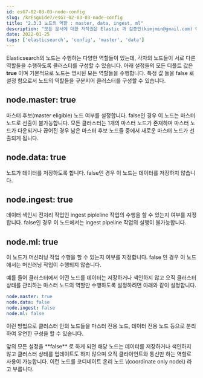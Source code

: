 ```yaml
---
id: esG7-02-03-03-node-config
slug: /krEsguide7/esG7-02-03-03-node-config
title: "2.3.3 노드의 역할 : master, data, ingest, ml"
description: "모든 문서에 대한 저작권은 Elastic 과 김종민(kimjmin@gmail.com) 에게 있으며 허가되지 않은 무단 복제나 배포 및 출판을 금지합니다. 본 문서의 내용 및 포함된 자료를 인용하고자 하는 경우 출처를 명시하고 게재된 주소를 김종민(kimjmin@gmail.com)에게 알려주시기 바랍니다."
date: 2022-01-25
tags: ['elasticsearch', 'config', 'master', 'data']
---
```


Elasticsearch의 노드는 수행하는 다양한 역할들이 있는데, 각자의 노드들이 서로 다른 역할들을 수행하도록 클러스터를 구성할 수 있습니다. 아래 설정들의 모든 디폴트 값은 **true** 이며 기본적으로 노드는 명시된 모든 역할들을 수행합니다. 특정 값 들을 false 로 설정 함으로서 노드의 역할들을 구분지어 클러스터를 구성할 수 있습니다.

## node.master: true
마스터 후보\(master eligible\) 노드 여부를 설정합니다. false인 경우 이 노드는 마스터 노드로 선출이 불가능합니다. 모든 클러스터는 1개의 마스터 노드가 존재하며 마스터 노드가 다운되거나 끊어진 경우 남은 마스터 후보 노드들 중에서 새로운 마스터 노드가 선출되게 됩니다.

## node.data: true
노드가 데이터를 저장하도록 합니다. false인 경우 이 노드는 데이터를 저장하지 않습니다.

## node.ingest: true
데이터 색인시 전처리 작업인 ingest pipleline 작업의 수행을 할 수 있는지 여부를 지정합니다. false인 경우 이 노드에서는 ingest pipeline 작업의 실행이 불가능합니다.

## node.ml: true
이 노드가 머신러닝 작업 수행을 할 수 있는지 여부를 지정합니다. false 인 경우 이 노드애서는 머신러닝 작업이 수행되지 않습니다.

예를 들어 클러스터에서 어떤 노드를 데이터는 저장하거나 색인하지 않고 오직 클러스터 상태를 관리하는 마스터 노드의 역할만 수행하도록 설정하려면 아래와 같이 설정합니다.

```yaml
node.master: true
node.data: false
node.ingest: false
node.ml: false
```

이런 방법으로 클러스터 안의 노드들을 마스터 전용 노드, 데이터 전용 노드 등으로 분리하여 유연한 구성을 할 수 있습니다.

<DocCallOut>
앞의 모든 설정을 **false** 로 하게 되면 해당 노드는 데이터를 저장하거나 색인하지 않고 클러스터 상태를 업데이트도 하지 않으며 오직 클라이언트와 통신만 하는 역할로 사용이 가능합니다. 이런 노드를 코디네이트 온리 노드 \(coordinate only node\) 라고 부릅니다.
</DocCallOut>



